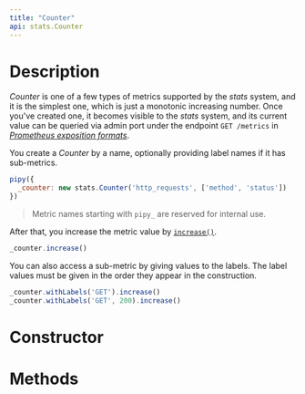 ```yaml
---
title: "Counter"
api: stats.Counter
---
```


# Description

_Counter_ is one of a few types of metrics supported by the _stats_ system, and it is the simplest one, which is just a monotonic increasing number. Once you've created one, it becomes visible to the _stats_ system, and its current value can be queried via admin port under the endpoint `GET /metrics` in [_Prometheus exposition formats_](https://prometheus.io/docs/instrumenting/exposition_formats/).

You create a _Counter_ by a name, optionally providing label names if it has sub-metrics.

``` js
pipy({
  _counter: new stats.Counter('http_requests', ['method', 'status'])
})
```

> Metric names starting with `pipy_` are reserved for internal use.

After that, you increase the metric value by [`increase()`](/reference/stats/Counter/increase).

``` js
_counter.increase()
```

You can also access a sub-metric by giving values to the labels. The label values must be given in the order they appear in the construction.

``` js
_counter.withLabels('GET').increase()
_counter.withLabels('GET', 200).increase()
```

# Constructor

<Constructor/>

# Methods

<Methods/>
